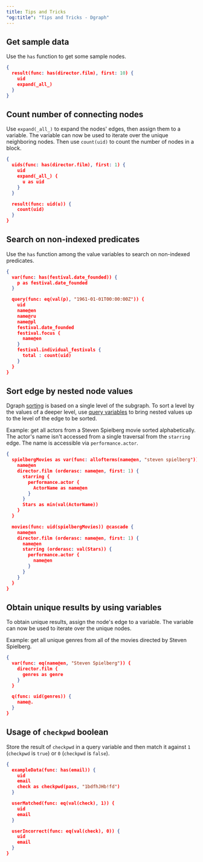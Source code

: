 ```yaml
---
title: Tips and Tricks
"og:title": "Tips and Tricks - Dgraph"
---
```



<DgraphWIP />

## Get sample data

Use the `has` function to get some sample nodes.

```json
{
  result(func: has(director.film), first: 10) {
    uid
    expand(_all_)
  }
}
```

## Count number of connecting nodes

Use `expand(_all_)` to expand the nodes' edges, then assign them to a variable.
The variable can now be used to iterate over the unique neighboring nodes. Then
use `count(uid)` to count the number of nodes in a block.

```json
{
  uids(func: has(director.film), first: 1) {
    uid
    expand(_all_) {
      u as uid
    }
  }

  result(func: uid(u)) {
    count(uid)
  }
}
```

## Search on non-indexed predicates

Use the `has` function among the value variables to search on non-indexed
predicates.

```json
{
  var(func: has(festival.date_founded)) {
    p as festival.date_founded
  }

  query(func: eq(val(p), "1961-01-01T00:00:00Z")) {
    uid
    name@en
    name@ru
    name@pl
    festival.date_founded
    festival.focus {
      name@en
    }
    festival.individual_festivals {
      total : count(uid)
    }
  }
}
```

## Sort edge by nested node values

Dgraph [sorting](./sorting) is based on a single level of the subgraph. To sort
a level by the values of a deeper level, use
[query variables](./variables#query-variables) to bring nested values up to the
level of the edge to be sorted.

Example: get all actors from a Steven Spielberg movie sorted alphabetically. The
actor's name isn't accessed from a single traversal from the `starring` edge.
The name is accessible via `performance.actor`.

```json
{
  spielbergMovies as var(func: allofterms(name@en, "steven spielberg")) {
    name@en
    director.film (orderasc: name@en, first: 1) {
      starring {
        performance.actor {
          ActorName as name@en
        }
      }
      Stars as min(val(ActorName))
    }
  }

  movies(func: uid(spielbergMovies)) @cascade {
    name@en
    director.film (orderasc: name@en, first: 1) {
      name@en
      starring (orderasc: val(Stars)) {
        performance.actor {
          name@en
        }
      }
    }
  }
}
```

## Obtain unique results by using variables

To obtain unique results, assign the node's edge to a variable. The variable can
now be used to iterate over the unique nodes.

Example: get all unique genres from all of the movies directed by Steven
Spielberg.

```json
{
  var(func: eq(name@en, "Steven Spielberg")) {
    director.film {
      genres as genre
    }
  }

  q(func: uid(genres)) {
    name@.
  }
}
```

## Usage of `checkpwd` boolean

Store the result of `checkpwd` in a query variable and then match it against `1`
(`checkpwd` is `true`) or `0` (`checkpwd` is `false`).

```json
{
  exampleData(func: has(email)) {
    uid
    email
    check as checkpwd(pass, "1bdfhJHb!fd")
  }

  userMatched(func: eq(val(check), 1)) {
    uid
    email
  }

  userIncorrect(func: eq(val(check), 0)) {
    uid
    email
  }
}
```
